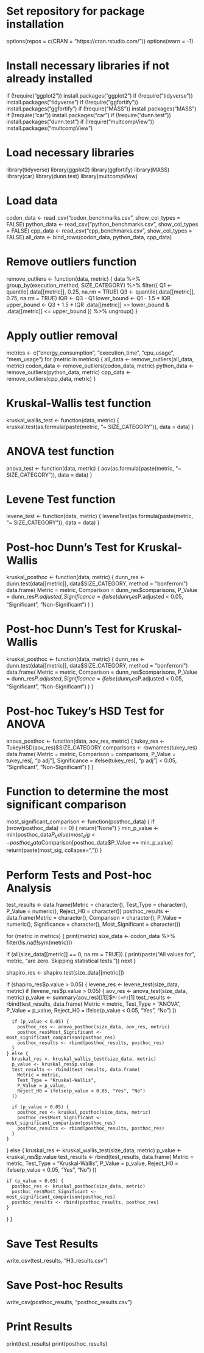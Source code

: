 # Set repository for package installation
options(repos = c(CRAN = "https://cran.rstudio.com/"))
options(warn = -1)

# Install necessary libraries if not already installed
if (!require("ggplot2")) install.packages("ggplot2")
if (!require("tidyverse")) install.packages("tidyverse")
if (!require("ggfortify")) install.packages("ggfortify")
if (!require("MASS")) install.packages("MASS")
if (!require("car")) install.packages("car")
if (!require("dunn.test")) install.packages("dunn.test")
if (!require("multcompView")) install.packages("multcompView")

# Load necessary libraries
library(tidyverse)
library(ggplot2)
library(ggfortify)
library(MASS)
library(car)
library(dunn.test)
library(multcompView)

# Load data
codon_data <- read_csv("codon_benchmarks.csv", show_col_types = FALSE)
python_data <- read_csv("python_benchmarks.csv", show_col_types = FALSE)
cpp_data <- read_csv("cpp_benchmarks.csv", show_col_types = FALSE)
all_data <- bind_rows(codon_data, python_data, cpp_data)

# Remove outliers function
remove_outliers <- function(data, metric) {
  data %>%
    group_by(execution_method, SIZE_CATEGORY) %>%
    filter({
      Q1 <- quantile(.data[[metric]], 0.25, na.rm = TRUE)
      Q3 <- quantile(.data[[metric]], 0.75, na.rm = TRUE)
      IQR <- Q3 - Q1
      lower_bound <- Q1 - 1.5 * IQR
      upper_bound <- Q3 + 1.5 * IQR
      .data[[metric]] >= lower_bound & .data[[metric]] <= upper_bound
    }) %>%
    ungroup()
}

# Apply outlier removal
metrics <- c("energy_consumption", "execution_time", "cpu_usage", "mem_usage")
for (metric in metrics) {
  all_data <- remove_outliers(all_data, metric)
  codon_data <- remove_outliers(codon_data, metric)
  python_data <- remove_outliers(python_data, metric)
  cpp_data <- remove_outliers(cpp_data, metric)
}

# Kruskal-Wallis test function
kruskal_wallis_test <- function(data, metric) {
  kruskal.test(as.formula(paste(metric, "~ SIZE_CATEGORY")), data = data)
}

# ANOVA test function
anova_test <- function(data, metric) {
  aov(as.formula(paste(metric, "~ SIZE_CATEGORY")), data = data)
}

# Levene Test function
levene_test <- function(data, metric) {
  leveneTest(as.formula(paste(metric, "~ SIZE_CATEGORY")), data = data)
}

# Post-hoc Dunn's Test for Kruskal-Wallis
kruskal_posthoc <- function(data, metric) {
  dunn_res <- dunn.test(data[[metric]], data$SIZE_CATEGORY, method = "bonferroni")
  data.frame(
    Metric = metric,
    Comparison = dunn_res$comparisons,
    P_Value = dunn_res$P.adjusted,
    Significance = ifelse(dunn_res$P.adjusted < 0.05, "Significant", "Non-Significant")
  )
}


# Post-hoc Dunn's Test for Kruskal-Wallis
kruskal_posthoc <- function(data, metric) {
  dunn_res <- dunn.test(data[[metric]], data$SIZE_CATEGORY, method = "bonferroni")
  data.frame(
    Metric = metric,
    Comparison = dunn_res$comparisons,
    P_Value = dunn_res$P.adjusted,
    Significance = ifelse(dunn_res$P.adjusted < 0.05, "Significant", "Non-Significant")
  )
}

# Post-hoc Tukey's HSD Test for ANOVA
anova_posthoc <- function(data, aov_res, metric) {
  tukey_res <- TukeyHSD(aov_res)$SIZE_CATEGORY
  comparisons <- rownames(tukey_res)
  data.frame(
    Metric = metric,
    Comparison = comparisons,
    P_Value = tukey_res[, "p adj"],
    Significance = ifelse(tukey_res[, "p adj"] < 0.05, "Significant", "Non-Significant")
  )
}

# Function to determine the most significant comparison
most_significant_comparison <- function(posthoc_data) {
  if (nrow(posthoc_data) == 0) {
    return("None")
  }
  min_p_value <- min(posthoc_data$P_Value)
  most_sig <- posthoc_data$Comparison[posthoc_data$P_Value == min_p_value]
  return(paste(most_sig, collapse=", "))
}


# Perform Tests and Post-hoc Analysis
test_results <- data.frame(Metric = character(), Test_Type = character(), P_Value = numeric(), Reject_H0 = character())
posthoc_results <- data.frame(Metric = character(), Comparison = character(), P_Value = numeric(), Significance = character(), Most_Significant = character())

for (metric in metrics) {
  print(metric)
  size_data <- codon_data %>% filter(!is.na(!!sym(metric)))

  if (all(size_data[[metric]] == 0, na.rm = TRUE)) {
    print(paste("All values for", metric, "are zero. Skipping statistical tests."))
    next
  }

  shapiro_res <- shapiro.test(size_data[[metric]])
  
  if (shapiro_res$p.value > 0.05) {
    levene_res <- levene_test(size_data, metric)
    if (levene_res$p.value > 0.05) {
      aov_res <- anova_test(size_data, metric)
      p_value <- summary(aov_res)[[1]]$`Pr(>F)`[1]
      test_results <- rbind(test_results, data.frame(
        Metric = metric,
        Test_Type = "ANOVA",
        P_Value = p_value,
        Reject_H0 = ifelse(p_value < 0.05, "Yes", "No")
      ))
      
      if (p_value < 0.05) {
        posthoc_res <- anova_posthoc(size_data, aov_res, metric)
        posthoc_res$Most_Significant <- most_significant_comparison(posthoc_res)
        posthoc_results <- rbind(posthoc_results, posthoc_res)
      }
    } else {
      kruskal_res <- kruskal_wallis_test(size_data, metric)
      p_value <- kruskal_res$p.value
      test_results <- rbind(test_results, data.frame(
        Metric = metric,
        Test_Type = "Kruskal-Wallis",
        P_Value = p_value,
        Reject_H0 = ifelse(p_value < 0.05, "Yes", "No")
      ))
      
      if (p_value < 0.05) {
        posthoc_res <- kruskal_posthoc(size_data, metric)
        posthoc_res$Most_Significant <- most_significant_comparison(posthoc_res)
        posthoc_results <- rbind(posthoc_results, posthoc_res)
      }
    }
  } else {
    kruskal_res <- kruskal_wallis_test(size_data, metric)
    p_value <- kruskal_res$p.value
    test_results <- rbind(test_results, data.frame(
      Metric = metric,
      Test_Type = "Kruskal-Wallis",
      P_Value = p_value,
      Reject_H0 = ifelse(p_value < 0.05, "Yes", "No")
    ))
    
    if (p_value < 0.05) {
      posthoc_res <- kruskal_posthoc(size_data, metric)
      posthoc_res$Most_Significant <- most_significant_comparison(posthoc_res)
      posthoc_results <- rbind(posthoc_results, posthoc_res)
    }
  }
}

# Save Test Results
write_csv(test_results, "H3_results.csv")

# Save Post-hoc Results
write_csv(posthoc_results, "posthoc_results.csv")

# Print Results
print(test_results)
print(posthoc_results)
